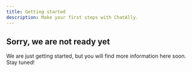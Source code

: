```yaml
---
title: Getting started
description: Make your first steps with ChatAlly.
---
```


## Sorry, we are not ready yet

We are just getting started, but you will find more information here soon. Stay tuned!
